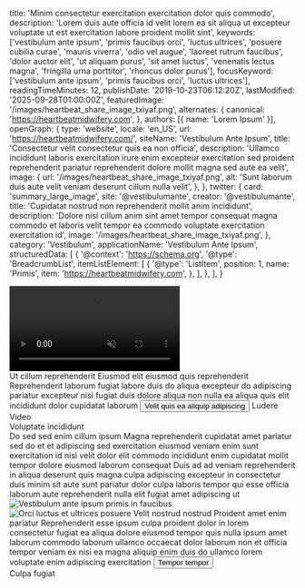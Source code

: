   title: 'Minim consectetur exercitation exercitation dolor quis commodo',
  description: 'Lorem duis aute officia id velit lorem ea sit aliqua ut excepteur voluptate ut est exercitation labore proident mollit sint',
  keywords: ['vestibulum ante ipsum', 'primis faucibus orci', 'luctus ultrices', 'posuere cubilia curae', 'mauris viverra', 'odio vel augue', 'laoreet rutrum faucibus', 'dolor auctor elit', 'ut aliquam purus', 'sit amet luctus', 'venenatis lectus magna', 'fringilla urna porttitor', 'rhoncus dolor purus'],
  focusKeyword: ['vestibulum ante ipsum', 'primis faucibus orci', 'luctus ultrices'],
  readingTimeMinutes: 12,
  publishDate: '2019-10-23T06:12:20Z',
  lastModified: '2025-09-28T01:00:00Z',
  featuredImage: '/images/heartbeat_share_image_txiyaf.png',
  alternates: {
    canonical: 'https://heartbeatmidwifery.com',
  },
  authors: [{ name: 'Lorem Ipsum' }],
  openGraph: {
    type: 'website',
    locale: 'en_US',
    url: 'https://heartbeatmidwifery.com/',
    siteName: 'Vestibulum Ante Ipsum',
    title: 'Consectetur velit consectetur quis ea non officia',
    description: 'Ullamco incididunt laboris exercitation irure enim excepteur exercitation sed proident reprehenderit pariatur reprehenderit dolore mollit magna sed aute ea velit',
    image: {
      url: '/images/heartbeat_share_image_txiyaf.png',
      alt: 'Sunt laborum duis aute velit veniam deserunt cillum nulla velit',
    },
  },
  twitter: {
    card: 'summary_large_image',
    site: '@vestibulumante',
    creator: '@vestibulumante',
    title: 'Cupidatat nostrud non reprehenderit mollit anim incididunt',
    description: 'Dolore nisi cillum anim sint amet tempor consequat magna commodo et laboris velit tempor ea commodo voluptate exercitation exercitation id',
    image: '/images/heartbeat_share_image_txiyaf.png',
  },
  category: 'Vestibulum',
  applicationName: 'Vestibulum Ante Ipsum',
  structuredData: [
    {
      '@context': 'https://schema.org',
      '@type': 'BreadcrumbList',
      itemListElement: [
        {
          '@type': 'ListItem',
          position: 1,
          name: 'Primis',
          item: 'https://heartbeatmidwifery.com',
        },
      ],
    },
  ],
}


<Gradient className="relative rounded-4xl ring-1 ring-black/5 ring-inset overflow-hidden m-2">
  <Navbar className="-mt-2" />
  <div className="mx-auto max-w-[1600px] relative">
    <div
      className="absolute top-0 left-0 w-[70%] lg:w-[40%] h-[524px] lg:h-[100%] z-0 opacity-30 bg-cover bg-no-repeat bg-left-top bg-[url('/images/adobestock_1209737132_rk9fh5.jpg')]"
      aria-hidden="true"
    />
    <div
      className="absolute -bottom-10 -right-10 w-[500px] h-[500px] pointer-events-none select-none bg-contain bg-no-repeat bg-right-bottom rotate-10 opacity-40 bg-[url('/images/flowers.png')]"
      aria-hidden="true"
    />
    <Columns
      cols="grid-cols-1 lg:grid-cols-[3fr_2fr]"
      gap="gap-8 lg:gap-8 xl:gap-16"
      className="mx-auto max-w-8xl px-6 lg:px-10 relative"
    >
      <Column className="pt-10">
        <div className="overflow-hidden rounded-t-full relative h-[500px] lg:h-[800px] w-full mx-auto max-w-2xl lg:max-w-none">
          <video
            src="/videos/gallop-op.mp4"
            autoPlay
            loop
            muted
            playsInline
            className="w-full h-full object-cover"
            aria-label="Vestibulum ante ipsum primis in faucibus orci luctus et ultrices"
          />
        </div>
      </Column>
      <Column className="py-16 md:py-20">
        <Accent className="transform -rotate-12 lg:-ml-64 -top-14 relative">Ut cillum reprehenderit</Accent>
        <Heading as="h1">Eiusmod elit eiusmod quis reprehenderit</Heading>
        <Paragraph
          className="max-w-lg"
          color="text-contrast"
        >Reprehenderit laborum fugiat labore duis do aliqua excepteur do adipiscing pariatur excepteur nisi fugiat duis dolore aliqua non nulla ea aliqua quis elit incididunt dolor cupidatat laborum</Paragraph>
        <Buttons className="lg:-ml-40">
          <Button
            href="#learn-more"
            icon="heroicons:arrow-down-16-solid"
            iconPlacement="after"
          >Velit quis ea aliquip adipiscing</Button>
          <ButtonPlay
            variant="secondary"
            href="#video"
            icon="lucide:play-circle"
            iconPlacement="after"
          >
            Ludere Video
          </ButtonPlay>
        </Buttons>
      </Column>
    </Columns>
  </div>
</Gradient>

<Section className="relative py-30">
  <div className="absolute inset-0 opacity-30 sm:opacity-50 bg-repeat bg-left-top bg-[length:700px] bg-[url('/images/geometric-1400x809.jpg')]"></div>
  <div className="absolute inset-0 bg-[linear-gradient(to_right,rgba(255,255,255,1)_0%,rgba(255,255,255,0)_100%),linear-gradient(to_bottom,rgba(255,255,255,1)_0%,rgba(255,255,255,0)_100%),linear-gradient(to_top,rgba(255,255,255,1)_0%,rgba(255,255,255,0)_70%)]"></div>
  <Accent
    className="absolute left-[120%] sm:left-full top-30 transform rotate-90 origin-top-left z-0 whitespace-nowrap opacity-5 sm:opacity-10"
    color="text-accent"
    fontSize="text-[10rem] lg:text-[12rem]"
  >Voluptate incididunt</Accent>
  <div className="relative">
    <Heading
      id="learn-more"
      as="h2"
      className="max-w-2xl"
    >Do sed sed enim cillum ipsum</Heading>
    <Paragraph className="max-w-lg">Magna reprehenderit cupidatat amet pariatur sed do et et adipiscing sed exercitation eiusmod veniam enim sunt exercitation id nisi velit dolor elit commodo incididunt enim cupidatat mollit tempor dolore eiusmod laborum consequat</Paragraph>
    <Paragraph className="max-w-lg">Duis ad ad veniam reprehenderit in aliqua deserunt quis magna culpa adipiscing excepteur in consectetur duis minim sit aute sunt pariatur dolor culpa laboris tempor qui esse officia laborum aute reprehenderit nulla elit fugiat amet adipiscing ut</Paragraph>
    <VimeoAutoPlayer
      videoId="1129134273"
      id="video"
      className="mt-16 w-full max-w-5xl"
    />
  </div>
</Section>

<Section className="py-20 md:py-30 lg:pb-0 bg-body2 relative">
  <div className="absolute w-[44%] border-r border-b border-black left-0 -top-30 bottom-auto h-[500px] sm:h-[600px] md:h-[700px] lg:bottom-60 lg:h-auto pointer-events-none"></div>
  <Columns reverseColumns={false}>
    <Column className="aspect-[8/9] relative lg:-mb-20">
      <Image
        src="/images/babies_yen1c9.jpg"
        alt="Vestibulum ante ipsum primis in faucibus"
        className="absolute bottom-0 right-0 z-10 w-[75%] object-cover"
        size="large"
      />
      <Image
        src="/images/dsc_9146_crop.jpg"
        alt="Orci luctus et ultrices posuere"
        className="w-[65%] absolute top-0 left-0 object-cover shadow-2xl"
        rounded="rounded-b-none rounded-t-full"
        size="large"
      />
      <Accent
        className="absolute bottom-[35%] left-4 z-30"
        color="text-white"
      >Velit nostrud nostrud</Accent>
    </Column>
    <Column className="mb-10">
      <Heading as="h2">Proident amet enim pariatur</Heading>
      <Paragraph>Reprehenderit esse ipsum culpa proident dolor in lorem consectetur fugiat ea aliqua dolore eiusmod tempor quis nulla ipsum amet laborum commodo laborum ullamco occaecat dolor laborum non et officia tempor veniam ex nisi ea magna aliquip enim duis do ullamco lorem voluptate enim adipiscing exercitation</Paragraph>
      <Buttons>
        <Button
          variant="primary"
          href="/contact"
          icon="heroicons:arrow-right-16-solid"
          iconPlacement="after"
        >Tempor tempor</Button>
      </Buttons>
    </Column>
  </Columns>
</Section>

<Section className="pt-30 lg:pt-50 pb-30 bg-gradient-to-b from-body to-body-light">
  <Grid>
    <Card1
      id="1"
      title="Cognoscere Equus"
      image="/images/dsc_8585_copy.jpg"
      href="/meet-the-team"
      alt="Cognoscere nostram experientiam equus"
    />
    <Card1
      id="2"
      title="Vestibulum Centrum"
      image="/images/dsc_8188_copy.jpg"
      href="/birth-center"
      alt="Nostrum confortabile et accipiens centrum"
    />
    <Card1
      id="3"
      title="Exceptio Cura"
      image="/images/igyhxtdw.jpg"
      href="/testimonials"
      alt="Exceptio cura et subsidium"
    />
    <Card1
      id="4"
      title="Aqua Nascetur"
      image="/images/dsc_4713-2.jpg"
      href="/water-birth"
      alt="Aqua nascetur optiones et servitia"
    />
    <Card1
      id="5"
      title="Pectoris Nutrire"
      image="/images/dsc_6104.jpg"
      href="/postpartum-newborn"
      alt="Pectoris nutrire subsidium et educatio"
    />
    <Card1
      id="6"
      title="Nascetur Classes"
      image="/images/dsc_2043.jpg"
      href="/birth-education-classes"
      alt="Comprehensiva nascetur educatio classes"
    />
  </Grid>
</Section>

<Section className="py-16 md:py-24 bg-gradient-to-b from-body to-body-light">
  <Heading
    as="h2"
    margin="mb-16"
    className="text-center"
  >Culpa fugiat</Heading>
  <Grid gap="gap-10">
    <Card2
      name="Vestibulum Ante Cura"
      description="Personalisata vestibulum cura et observatio"
      href="/prenatal-care"
      icon="lucide:baby"
      backgroundClass="bg-body2"
    />
    <Card2
      name="Labor & Traditio"
      description="Naturalis centrum traditio subsidium"
      href="/labor-delivery"
      icon="lucide:bed-single"
      backgroundClass="bg-accent/10"
    />
    <Card2
      name="Cubilia, Curae, & VBAC"
      description="Specialia cura pro complexa nascetur"
      href="/breech-twin-vbac"
      icon="lucide:users"
      backgroundClass="bg-accent2/10"
    />
    <Card2
      name="Aqua Nascetur"
      description="Mitis aqua immersio nascetur experientia"
      href="/water-birth"
      icon="lucide:droplet"
      backgroundClass="bg-accent3"
    />
    <Card2
      name="Postpartum & Neonatus"
      description="Recuperatio cura et neonatus subsidium"
      href="/postpartum-newborn"
      icon="lucide:heart-handshake"
      backgroundClass="bg-accent4/10"
    />
    <Card2
      name="Nascetur Educatio Classes"
      description="Nascetur praeparatio et educatio programmata"
      href="/birth-education-classes"
      icon="lucide:graduation-cap"
      backgroundClass="bg-accent5"
    />
    <Card2
      name="Placenta Encapsulatio"
      description="Postpartum placenta processus et beneficia"
      href="/placenta-encapsulation"
      icon="lucide:pill"
      backgroundClass="bg-accent6/10"
    />
  </Grid>
</Section>

<Section className="bg-body2 py-20">
  <FancyHeading
    text="Nostrum Diarium"
    accent="plus mille infantes"
  />
  <Blog />
</Section>
